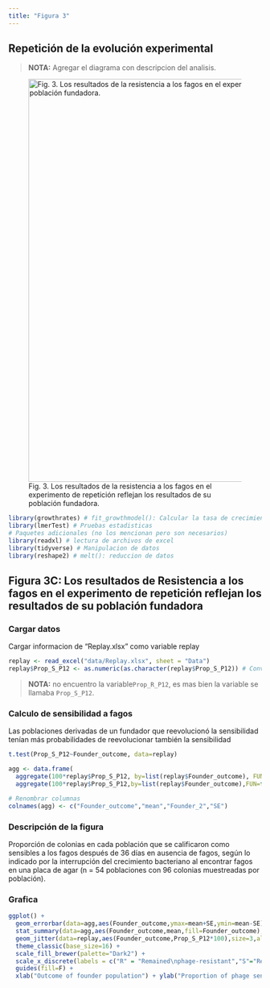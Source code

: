 ```yaml
---
title: "Figura 3"
---
```


## Repetición de la evolución experimental

> **NOTA:** Agregar el diagrama con descripcion del analisis.


![Fig. 3. Los resultados de la resistencia a los fagos en el experimento de repetición reflejan los resultados de su población fundadora.](img/figure3.jpeg){width="800"}


```r
library(growthrates) # fit_growthmodel(): Calcular la tasa de crecimiento a partir de datos de microplacas.
library(lmerTest) # Pruebas estadisticas
# Paquetes adicionales (no los mencionan pero son necesarios)
library(readxl) # lectura de archivos de excel
library(tidyverse) # Manipulacion de datos
library(reshape2) # melt(): reduccion de datos
```


## Figura 3C: Los resultados de Resistencia a los fagos en el experimento de repetición reflejan los resultados de su población fundadora

### Cargar datos

Cargar informacion de "Replay.xlsx" como variable replay

```r
replay <- read_excel("data/Replay.xlsx", sheet = "Data")
replay$Prop_S_P12 <- as.numeric(as.character(replay$Prop_S_P12)) # Convert as numeric / Convertir a numerico
```

> **NOTA:** no encuentro la variable`Prop_R_P12`, es mas bien la variable se llamaba `Prop_S_P12`.

### Calculo de sensibilidad a fagos

Las poblaciones derivadas de un fundador que reevolucionó la sensibilidad tenían más probabilidades de reevolucionar también la sensibilidad

```r
t.test(Prop_S_P12~Founder_outcome, data=replay)
```

```r
agg <- data.frame(
  aggregate(100*replay$Prop_S_P12, by=list(replay$Founder_outcome), FUN=function(x){mean(x,na.rm=T)}) ,
  aggregate(100*replay$Prop_S_P12,by=list(replay$Founder_outcome),FUN=function(x){sd(x,na.rm=T)/sqrt(length(x))}))

# Renombrar columnas
colnames(agg) <- c("Founder_outcome","mean","Founder_2","SE")
```

### Descripción de la figura

Proporción de colonias en cada población que se calificaron como sensibles a los fagos después de 36 días en ausencia de fagos, según lo indicado por la interrupción del crecimiento bacteriano al encontrar fagos en una placa de agar (n = 54 poblaciones con 96 colonias muestreadas por población).

### Grafica

```r
ggplot() +
  geom_errorbar(data=agg,aes(Founder_outcome,ymax=mean+SE,ymin=mean-SE),alpha=0.4,width=0.6,size=0.8) +
  stat_summary(data=agg,aes(Founder_outcome,mean,fill=Founder_outcome),geom="bar",fun=mean,width=0.8,color="black") +
  geom_jitter(data=replay,aes(Founder_outcome,Prop_S_P12*100),size=3,alpha=0.4,width=0.05,height=1) + 
  theme_classic(base_size=16) +
  scale_fill_brewer(palette="Dark2") + 
  scale_x_discrete(labels = c("R" = "Remained\nphage-resistant","S"="Re-evolved\nphage sensitivity"))+
  guides(fill=F) + 
  xlab("Outcome of founder population") + ylab("Proportion of phage sensitivity in replay populations (%)") 
```




